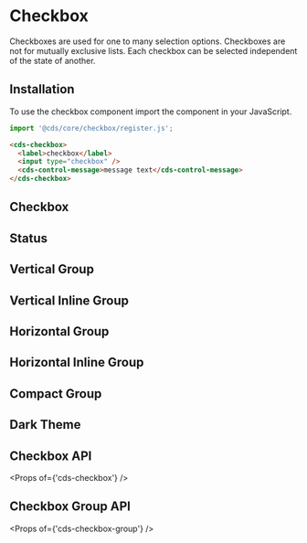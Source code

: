 
<Meta title="Forms/Checkbox" />

# Checkbox

Checkboxes are used for one to many selection options. Checkboxes are not for
mutually exclusive lists. Each checkbox can be selected independent of the
state of another.

## Installation

To use the checkbox component import the component in your JavaScript.

```typescript
import '@cds/core/checkbox/register.js';
```

```html
<cds-checkbox>
  <label>checkbox</label>
  <input type="checkbox" />
  <cds-control-message>message text</cds-control-message>
</cds-checkbox>
```

## Checkbox

<Preview>
  <Story id="stories-checkbox--checkbox" />
</Preview>

## Status

<Preview>
  <Story id="stories-checkbox--status" />
</Preview>

## Vertical Group

<Preview>
  <Story id="stories-checkbox--vertical-group" />
</Preview>

## Vertical Inline Group

<Preview>
  <Story id="stories-checkbox--vertical-inline-group" />
</Preview>

## Horizontal Group

<Preview>
  <Story id="stories-checkbox--horizontal-group" />
</Preview>

## Horizontal Inline Group

<Preview>
  <Story id="stories-checkbox--horizontal-inline-group" />
</Preview>

## Compact Group

<Preview>
  <Story id="stories-checkbox--compact-group" />
</Preview>

## Dark Theme

<Preview>
  <Story id="stories-checkbox--dark-theme" />
</Preview>

## Checkbox API

<Props of={'cds-checkbox'} />

## Checkbox Group API

<Props of={'cds-checkbox-group'} />
